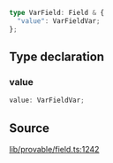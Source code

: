 ```ts
type VarField: Field & {
  "value": VarFieldVar;
};
```

## Type declaration

### value

```ts
value: VarFieldVar;
```

## Source

[lib/provable/field.ts:1242](https://github.com/o1-labs/o1js/blob/6ebbc23710f6de023fea6d83dc93c5a914c571f2/src/lib/provable/field.ts#L1242)
